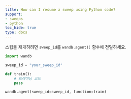 ```yaml
---
title: How can I resume a sweep using Python code?
support:
- sweeps
- python
toc_hide: true
type: docs
---
```


스윕을 재개하려면 `sweep_id`를 `wandb.agent()` 함수에 전달하세요.

```python
import wandb

sweep_id = "your_sweep_id"

def train():
    # 트레이닝 코드
    pass

wandb.agent(sweep_id=sweep_id, function=train)
```
